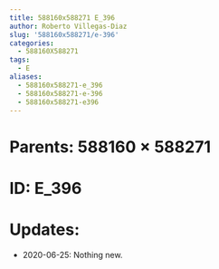 ```yaml
---
title: 588160x588271 E_396
author: Roberto Villegas-Diaz
slug: '588160x588271/e-396'
categories:
  - 588160X588271
tags:
  - E
aliases:
  - 588160x588271-e_396
  - 588160x588271-e-396
  - 588160x588271-e396
---
```


# **Parents**: 588160 $\times$ 588271
# **ID**: E_396
# **Updates**: 
 - 2020-06-25: Nothing new.
